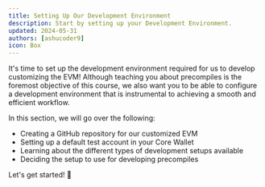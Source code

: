 ```yaml
---
title: Setting Up Our Development Environment
description: Start by setting up your Development Environment.
updated: 2024-05-31
authors: [ashucoder9]
icon: Box
---
```


It's time to set up the development environment required for us to develop customizing the EVM! Although teaching you about precompiles is the foremost objective of this course, we also want you to be able to configure a development environment that is instrumental to achieving a smooth and efficient workflow. 

In this section, we will go over the following:

- Creating a GitHub repository for our customized EVM
- Setting up a default test account in your Core Wallet
- Learning about the different types of development setups available
- Deciding the setup to use for developing precompiles

Let's get started! 🚀